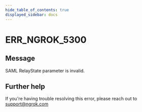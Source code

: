 ```yaml
---
hide_table_of_contents: true
displayed_sidebar: docs
---
```



# ERR_NGROK_5300

## Message

SAML RelayState parameter is invalid.

<ErrorDetails error="err_ngrok_5300" />

## Further help

If you're having trouble resolving this error, please reach out to [support@ngrok.com](mailto:support@ngrok.com?subject=Help%20with%20ERR_NGROK_5300)
